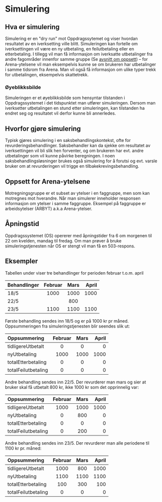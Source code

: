 # Simulering

## Hva er simulering
Simulering er en "dry run" mot Oppdragssytemet og viser hvordan resultatet av en iverksetting ville blitt.
Simuleringen kan fortelle om iverksettingen vil være en ny utbetaling, en feilutbetaling eller en etterbetaling. I tillegg vil man få informasjon om
iverksatte utbetalinger fra andre fagområder innenfor samme gruppe (Se [avsnitt om oppsett](#regler-for-arena-ytelsene)) – for Arena-ytelsene vil man
eksempelvis kunne se om brukeren har utbetalinger i samme tidsrom fra Arena. Man vil også få informasjon om ulike typer trekk for utbetalingen,
eksempelvis skattetrekk.

### Øyeblikksbilde
Simuleringen er et øyeblikksbilde som hensyntar tilstanden i Oppdragssystemet i det tidspunktet man utfører simuleringen. Dersom man iverksetter utbetalingen
en stund etter simuleringen, kan tilstanden ha endret seg og resultatet vil derfor kunne bli annerledes.

## Hvorfor gjøre simulering
Typisk gjøres simulering i en saksbehandlingskontekst, ofte for revurderingsbehandlinger. Saksbehandler kan da sjekke om resultatet av iverksettingen vil bli slik
hen forventer, og om brukeren har evt. andre utbetalinger som vil kunne påvirke beregningen. I noen saksbehandlingsløsninger brukes også simulering for å forutsi og
evt. varsle bruker om at revurderingen vil trigge en tilbakekrevingsbehandling.

## Oppsett for Arena-ytelsene
[//]: # (- Forklare faggruppe vs mottregningsgruppe?)
Motregningsgruppe er et subset av ytelser i en faggruppe, men som kan motregnes mot hverandre. Når man simulerer inneholder responsen informasjon om ytelser i samme faggruppe. Eksempel på faggruppe er arbeidsytelser (ARBYT) a.k.a Arena-ytelser.

## Åpningstid
Oppdragssystemet (OS) opererer med åpningstider fra 6 om morgenen til 22 om kvelden, mandag til fredag. Om man prøver å bruke
simuleringstjenesten når OS er stengt vil man få en 503-respons.

[//]: # (## Todos)
[//]: # (- Er det mulig å simulere ytelse i samme motregningsgruppe opp mot hverandre for å se hva som vil være mest gunstig fordeling for bruker &#40;relevant f.eks dersom skattetrekk på en ytelse og ikke på en annen e.l&#41;)

## Eksempler

Tabellen under viser tre behandlinger for perioden februar t.o.m. april

| Behandlinger | Februar | Mars | April |
|:-------------|:-------:|:----:|------:|
| 18/5         |  1000   | 1000 |  1000 |
| 22/5         |         | 800  |       |
| 23/5         |  1100   | 1100 |  1100 |

Første behandling sendes inn 18/5 og er på 1000 kr pr måned. Oppsummeringen fra simuleringstjenesten blir seendes slik ut:

| Oppsummering        | Februar | Mars | April |
|:--------------------|:-------:|:----:|------:|
| tidligereUtbetalt   |    0    |  0   |     0 |
| nyUtbetaling        |  1000   | 1000 |  1000 |
| totalEtterbetaling  |    0    |  0   |     0 |
| totalFeilutbetaling |    0    |  0   |     0 |

Andre behandling sendes inn 22/5. Der revurderer man mars og sier at bruker skal få utbetalt 800 kr, ikke 1000 kr som det opprinnelig var:

| Oppsummering        | Februar | Mars | April |
|:--------------------|:-------:|:----:|------:|
| tidligereUtbetalt   |  1000   | 1000 |  1000 |
| nyUtbetaling        |    0    | 800  |     0 |
| totalEtterbetaling  |    0    |  0   |     0 |
| totalFeilutbetaling |    0    | 200  |     0 |

Andre behandling sendes inn 23/5. Der revurderer man alle periodene til 1100 kr pr. måned:

| Oppsummering        | Februar | Mars | April |
|:--------------------|:-------:|:----:|------:|
| tidligereUtbetalt   |  1000   | 800  |  1000 |
| nyUtbetaling        |  1100   | 1100 |  1100 |
| totalEtterbetaling  |   100   | 300  |   100 |
| totalFeilutbetaling |    0    |  0   |     0 |